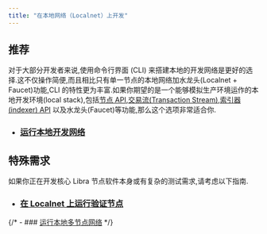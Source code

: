 ```yaml
---
title: "在本地网络（Localnet）上开发"
---
```


## 推荐

对于大部分开发者来说,使用命令行界面 (CLI) 来搭建本地的开发网络是更好的选择.这不仅操作简便,而且相比只有单一节点的本地网络加水龙头(Localnet + Faucet)功能,CLI 的特性更为丰富.如果你期望的是一个能够模拟生产环境运作的本地开发环境(local stack),包括[节点 API](/zh/build/apis),[交易流(Transaction Stream)](/zh/build/indexer/txn-stream),[索引器(indexer) API](/zh/build/indexer) 以及水龙头(Faucet)等功能,那么这个选项非常适合你.

- ### [运行本地开发网络](/zh/network/nodes/localnet/local-development-network)

## 特殊需求

如果你正在开发核心 Libra 节点软件本身或有复杂的测试需求,请考虑以下指南.

- ### [在 Localnet 上运行验证节点](/zh/network/nodes/localnet/run-a-localnet)

{/* - ### [运行本地多节点网络](./localnet/running-a-local-multi-node-network) */}
